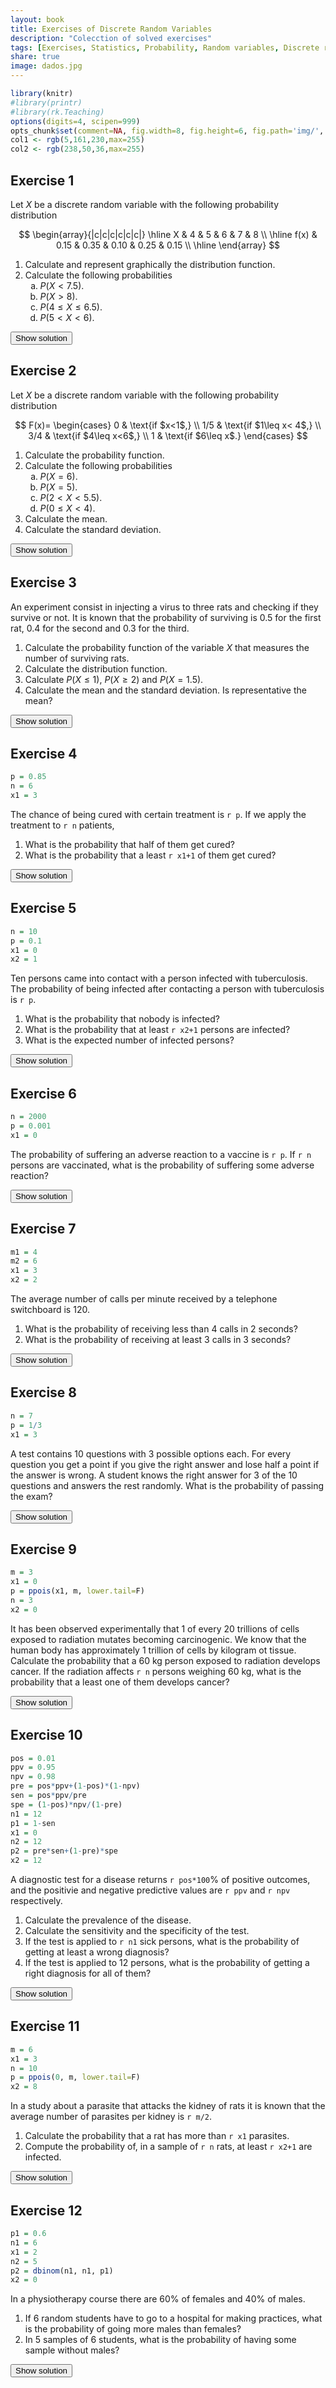 ```yaml
---
layout: book
title: Exercises of Discrete Random Variables
description: "Colecction of solved exercises"
tags: [Exercises, Statistics, Probability, Random variables, Discrete random variables]
share: true
image: dados.jpg
---
```


```r
library(knitr)
#library(printr)
#library(rk.Teaching)
options(digits=4, scipen=999)
opts_chunk$set(comment=NA, fig.width=8, fig.height=6, fig.path='img/', fig.align="center", dev="svg", digits=4, echo=FALSE, warning=FALSE, message=FALSE)
col1 <- rgb(5,161,230,max=255)
col2 <- rgb(238,50,36,max=255)
```

## Exercise 1
Let $X$ be a discrete random variable with the following probability distribution 

$$
\begin{array}{|c|c|c|c|c|c|}
\hline
X & 4 & 5 & 6 & 7 & 8 \\ 
\hline
f(x) & 0.15 & 0.35 & 0.10 & 0.25 & 0.15 \\ 
\hline
\end{array}
$$

1.  Calculate and represent graphically the distribution function.
2.  Calculate the following probabilities
    a.  $P(X<7.5)$.
    b.  $P(X>8)$.
    c.  $P(4\leq X\leq 6.5)$.
    d.  $P(5<X<6)$.

<div><button class="solution">Show solution</button></div>
<div id="solution" style="display: none">
1. $$
F(x)=
\begin{cases}
0 & \text{if $x<4$,}\\
0.15 & \text{if $4\leq x<5$,}\\
0.5 & \text{if $5\leq x<6$,}\\
0.6 & \text{if $6\leq x<7$,}\\
0.85 & \text{if $7\leq x<8$,}\\
1 & \text{if $8\leq x$.}
\end{cases}
$$ <br/>
2. $P(X<7.5)=0.85$, $P(X>8)=0$, $P(4\leq x\leq 6.5)=0.6$ and $P(5<X<6)=0$.
</div>


## Exercise 2
Let $X$ be a discrete random variable with the following probability distribution 

$$
F(x)=
\begin{cases}
0 & \text{if $x<1$,} \\
1/5 & \text{if $1\leq x< 4$,} \\
3/4 & \text{if $4\leq x<6$,} \\
1 & \text{if $6\leq x$.}
\end{cases}
$$

1.  Calculate the probability function.
2.  Calculate the following probabilities
    a.  $P(X=6)$.
    b.  $P(X=5)$.
    c.  $P(2<X<5.5)$.
    d.  $P(0\leq X<4)$.
3.  Calculate the mean.
4.  Calculate the standard deviation.

<div><button class="solution">Show solution</button></div>
<div id="solution" style="display: none">
```r
m = 1*0.2+4*0.55+6*0.25
s = sqrt((1^2*0.2+4^2*0.55+6^2*0.25)-m^2)
```

1. $$
\begin{array}{|c|c|c|c|c|c|}
\hline
X & 1 & 4 & 6 \\ 
\hline
f(x) & 0.2 & 0.55 & 0.25 \\ 
\hline
\end{array}
$$

2. $P(X=6)= 0.25$, $P(X=5)=0$, $P(2<X<5.5)=0.55$ and $P(0\leq X<4)=0.2$. <br/>
3. $\mu=`r m`$. <br/>
4. $\sigma=`r s`$.
</div>


## Exercise 3
An experiment consist in injecting a virus to three rats and checking if they survive or not. It is known that the probability of surviving is $0.5$ for the first rat, $0.4$ for the second and $0.3$ for the third.

1.  Calculate the probability function of the variable $X$ that measures the number of surviving rats.
2.  Calculate the distribution function.
3.  Calculate $P(X\leq 1)$, $P(X\geq 2)$ and $P(X=1.5)$.
4.  Calculate the mean and the standard deviation. Is representative the mean?

<div><button class="solution">Show solution</button></div>
<div id="solution" style="display: none">
1. $$
\begin{array}{|c|c|c|c|c|}
\hline
X & 0 & 1 & 2 & 3 \\
\hline
f(x) & 0.21 & 0.44 & 0.29 & 0.06\\
\hline
\end{array}
$$

2.$$
F(x)=
\begin{cases}
0 & \text{si $x<0$,}\\
0.21 & \text{si $0\leq x<1$,}\\
0.65 & \text{si $1\leq x<2$,}\\
0.94 & \text{si $2\leq x<3$,}\\
1 & \text{si $3\leq x$.}
\end{cases}
$$

3. $P(X\leq 1)=0.65$, $P(X\geq 2)=0.35$ and $P(X=1.5)=0$. <br/>
4. $\mu=1.2$ rats, $\sigma^2=0.7$ rats$^2$ y $\sigma=0.84$ rats.
</div>


## Exercise 4
```r
p = 0.85
n = 6
x1 = 3
```

The chance of being cured with certain treatment is `r p`. If we apply the treatment to `r n` patients,

1.  What is the probability that half of them get cured?
2.  What is the probability that a least `r x1+1` of them get cured?

<div><button class="solution">Show solution</button></div>
<div id="solution" style="display: none">
Let $X$ be the number of cured patients, <br/>
1. $P(X=`r x1`) = `r dbinom(x1, n, p)`$. <br/>
2. $P(X\geq `r x1+1`)= `r pbinom(x1, n, p, lower.tail=F)`$.
</div>


## Exercise 5
```r
n = 10
p = 0.1
x1 = 0
x2 = 1

```

Ten persons came into contact with a person infected with tuberculosis. The probability of being infected after contacting a person with tuberculosis is `r p`.

1.  What is the probability that nobody is infected?
2.  What is the probability that at least `r x2+1` persons are infected?
3.  What is the expected number of infected persons?

<div><button class="solution">Show solution</button></div>
<div id="solution" style="display: none">
Let $X$ be the number of persons infected, <br/>
1. $P(X=`r x1`) = `r pbinom(x1, n, p)`$. <br/>
2. $P(X\geq `r x2+1`)= `r pbinom(x2, n, p, lower.tail=F)`$. <br/>
3. $\mu=`r n*p`$.
</div>


## Exercise 6
```r
n = 2000
p = 0.001
x1 = 0
```

The probability of suffering an adverse reaction to a vaccine is `r p`. If `r n` persons are vaccinated, what is the probability of suffering some adverse reaction?

<div><button class="solution">Show solution</button></div>
<div id="solution" style="display: none">
Let $X$ be the number of adverse reactions, $P(X\geq `r x1+1`)=`r pbinom(x1, n, p, lower.tail=F)`$.
</div>


## Exercise 7
```r
m1 = 4
m2 = 6
x1 = 3
x2 = 2
```

The average number of calls per minute received by a telephone switchboard is 120.

1.  What is the probability of receiving less than 4 calls in 2 seconds?
2.  What is the probability of receiving at least 3 calls in 3 seconds?

<div><button class="solution">Show solution</button></div>
<div id="solution" style="display: none">
1. Let $X$ be the number of calls in 2 seconds, $P(X<`r x1+1`)=`r ppois(x1, m1)`$. <br/>
2. Let $Y$ be the number of calls in 3 seconds, $P(X\geq `r x2+1`)= `r ppois(x2, m2, lower.tail=F)`$.
</div>


## Exercise 8
```r
n = 7
p = 1/3
x1 = 3
```

A test contains 10 questions with 3 possible options each. For every question you get a point if you give the right answer and lose half a point if the answer is wrong. A student knows the right answer for 3 of the 10 questions and answers the rest randomly. What is the probability of passing the exam?

<div><button class="solution">Show solution</button></div>
<div id="solution" style="display: none">
Let $X$ be the number of correct answers in questions randomly answered, $P(X\geq `r x1+1`)=`r pbinom(x1, n, p, lower.tail=F)`$.
</div>


## Exercise 9
```r
m = 3
x1 = 0
p = ppois(x1, m, lower.tail=F)
n = 3
x2 = 0
```

It has been observed experimentally that 1 of every 20 trillions of cells exposed to radiation mutates becoming carcinogenic. We know that the human body has approximately 1 trillion of cells by kilogram ot tissue. Calculate the probability that a 60 kg person exposed to radiation develops cancer. If the radiation affects `r n` persons weighing 60 kg, what is the probability that a least one of them develops cancer?

<div><button class="solution">Show solution</button></div>
<div id="solution" style="display: none">
Let $X$ be the number of cells mutated, $P(X>`r x1`)=`r p`$. <br/>
Let $Y$ be the of persons developing cancer, $P(Y\geq `r x2+1`) = `r pbinom(x2, n, p, lower.tail=F)`$.
</div>


## Exercise 10
```r
pos = 0.01
ppv = 0.95
npv = 0.98
pre = pos*ppv+(1-pos)*(1-npv)
sen = pos*ppv/pre
spe = (1-pos)*npv/(1-pre)
n1 = 12
p1 = 1-sen
x1 = 0
n2 = 12
p2 = pre*sen+(1-pre)*spe
x2 = 12
```

A diagnostic test for a disease returns `r pos*100`% of positive outcomes, and the positivie and negative predictive values are `r ppv` and `r npv` respectively.

1.  Calculate the prevalence of the disease.
2.  Calculate the sensitivity and the specificity of the test.
3.  If the test is applied to `r n1` sick persons, what is the probability of getting at least a wrong diagnosis?
4.  If the test is applied to 12 persons, what is the probability of getting a right diagnosis for all of them?

<div><button class="solution">Show solution</button></div>
<div id="solution" style="display: none">
1. $P(D)=`r pre`$. <br/>
2. Sensitivity $P(+\vert D)=`r sen`$ and specificity $P(-\vert \bar D)=`r spe`$. <br/>
3. Let $X$ be the number of wrong diagnosis in `r n1` sick persons, $P(X\geq `r x1+1`)=`r pbinom(x1, n1, p1, lower.tail=F)`$. <br/>
4. Let $Y$ be the number of right diagnosis in `r n2` persons, $P(X=`r x2`)=`r dbinom(x2, n2, p2)`$.
</div>


## Exercise 11
```r
m = 6
x1 = 3
n = 10
p = ppois(0, m, lower.tail=F)
x2 = 8
```

In a study about a parasite that attacks the kidney of rats it is known that the average number of parasites per kidney is `r m/2`.

1.  Calculate the probability that a rat has more than `r x1` parasites.
2.  Compute the probability of, in a sample of `r n` rats, at least `r x2+1` are infected.

<div><button class="solution">Show solution</button></div>
<div id="solution" style="display: none">
1. Let $X$ be the number of parasites in a rat, $P(X>`r x1`)=`r ppois(x1, m, lower.tail=F)`$. <br/>
2. Let $Y$ be the number of rats with parasites in a sample of 10 rats, $P(Y\geq `r x2+1`)=`r pbinom(x2, n, p, lower.tail=F)`$.
</div>


## Exercise 12
```r
p1 = 0.6
n1 = 6
x1 = 2
n2 = 5
p2 = dbinom(n1, n1, p1)
x2 = 0
```

In a physiotherapy course there are 60% of females and 40% of males.

1.  If 6 random students have to go to a hospital for making practices, what is the probability of going more males than females?
2.  In 5 samples of 6 students, what is the probability of having some sample without males?

<div><button class="solution">Show solution</button></div>
<div id="solution" style="display: none">
1. Let $X$ be the number of females in a group of `r n1` students, $P(X<`r x1`)=`r pbinom(x1, n1, p1)`$. <br/>
2. Let $Y$ be the number of groups of `r n1` students without males in a sample of `r n2` groups, $P(Y>`r x2`) =`r pbinom(x2, n2, p2, lower.tail=F)`$.
</div>



